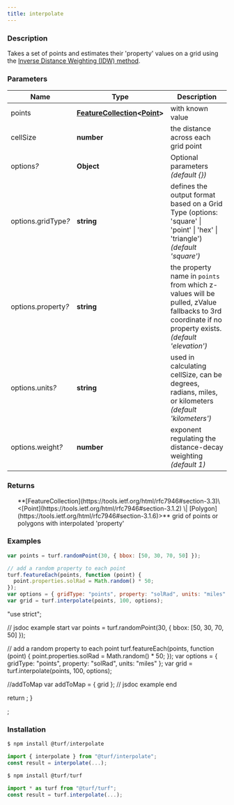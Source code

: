 ```yaml
---
title: interpolate
---
```


    
### Description

Takes a set of points and estimates their 'property' values on a grid using the [Inverse Distance Weighting (IDW) method](https://en.wikipedia.org/wiki/Inverse_distance_weighting).

### Parameters

| Name                     | Type                                                                                                                                  | Description                                                                                                                                         |
| ------------------------ | ------------------------------------------------------------------------------------------------------------------------------------- | --------------------------------------------------------------------------------------------------------------------------------------------------- |
| points                   | **[FeatureCollection](https://tools.ietf.org/html/rfc7946#section-3.3)\<[Point](https://tools.ietf.org/html/rfc7946#section-3.1.2)>** | with known value                                                                                                                                    |
| cellSize                 | **number**                                                                                                                            | the distance across each grid point                                                                                                                 |
| options<i>?</i>          | **Object**                                                                                                                            | Optional parameters _(default \{})_                                                                                                                 |
| options.gridType<i>?</i> | **string**                                                                                                                            | defines the output format based on a Grid Type (options: 'square' \| 'point' \| 'hex' \| 'triangle') _(default 'square')_                           |
| options.property<i>?</i> | **string**                                                                                                                            | the property name in `points` from which z-values will be pulled, zValue fallbacks to 3rd coordinate if no property exists. _(default 'elevation')_ |
| options.units<i>?</i>    | **string**                                                                                                                            | used in calculating cellSize, can be degrees, radians, miles, or kilometers _(default 'kilometers')_                                                |
| options.weight<i>?</i>   | **number**                                                                                                                            | exponent regulating the distance-decay weighting _(default 1)_                                                                                      |

### Returns

<ul>
  **[FeatureCollection](https://tools.ietf.org/html/rfc7946#section-3.3)\<[Point](https://tools.ietf.org/html/rfc7946#section-3.1.2) \| [Polygon](https://tools.ietf.org/html/rfc7946#section-3.1.6)>** grid of points or polygons with interpolated 'property'

</ul>

### Examples

```javascript
var points = turf.randomPoint(30, { bbox: [50, 30, 70, 50] });

// add a random property to each point
turf.featureEach(points, function (point) {
  point.properties.solRad = Math.random() * 50;
});
var options = { gridType: "points", property: "solRad", units: "miles" };
var grid = turf.interpolate(points, 100, options);
```

  "use strict";

  // jsdoc example start
  var points = turf.randomPoint(30, { bbox: [50, 30, 70, 50] });

  // add a random property to each point
  turf.featureEach(points, function (point) {
    point.properties.solRad = Math.random() * 50;
  });
  var options = { gridType: "points", property: "solRad", units: "miles" };
  var grid = turf.interpolate(points, 100, options);

  //addToMap
  var addToMap = { grid };
  // jsdoc example end

  return <ExampleMap addToMap={addToMap} />;
}

<Map0 />;

### Installation

```javascript
$ npm install @turf/interpolate

import { interpolate } from "@turf/interpolate";
const result = interpolate(...);
```

```javascript
$ npm install @turf/turf

import * as turf from "@turf/turf";
const result = turf.interpolate(...);
```

